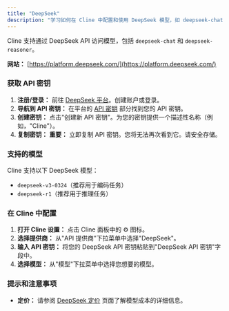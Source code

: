 ```yaml
---
title: "DeepSeek"
description: "学习如何在 Cline 中配置和使用 DeepSeek 模型，如 deepseek-chat 和 deepseek-reasoner。"
---
```


Cline 支持通过 DeepSeek API 访问模型，包括 `deepseek-chat` 和 `deepseek-reasoner`。

**网站：** [https://platform.deepseek.com/](https://platform.deepseek.com/)

### 获取 API 密钥

1.  **注册/登录：** 前往 [DeepSeek 平台](https://platform.deepseek.com/)。创建账户或登录。
2.  **导航到 API 密钥：** 在平台的 [API 密钥](https://platform.deepseek.com/api_keys) 部分找到您的 API 密钥。
3.  **创建密钥：** 点击"创建新 API 密钥"。为您的密钥提供一个描述性名称（例如，"Cline"）。
4.  **复制密钥：** **重要：** 立即复制 API 密钥。您将无法再次看到它。请安全存储。

### 支持的模型

Cline 支持以下 DeepSeek 模型：

-   `deepseek-v3-0324`（推荐用于编码任务）
-   `deepseek-r1`（推荐用于推理任务）

### 在 Cline 中配置

1.  **打开 Cline 设置：** 点击 Cline 面板中的 ⚙️ 图标。
2.  **选择提供商：** 从"API 提供商"下拉菜单中选择"DeepSeek"。
3.  **输入 API 密钥：** 将您的 DeepSeek API 密钥粘贴到"DeepSeek API 密钥"字段中。
4.  **选择模型：** 从"模型"下拉菜单中选择您想要的模型。

### 提示和注意事项

-   **定价：** 请参阅 [DeepSeek 定价](https://api-docs.deepseek.com/quick_start/pricing/) 页面了解模型成本的详细信息。
